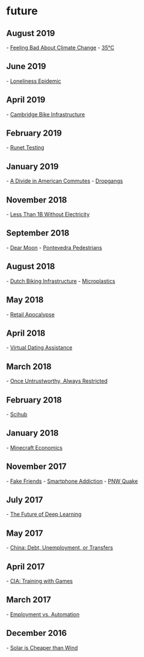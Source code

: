 
= future =

== August 2019 ==
- [[https://sloanreview.mit.edu/article/yes-im-feeling-bad-about-climate-change-lets-discuss/|Feeling Bad About Climate Change]]
- [[https://theconversation.com/heatwave-think-its-hot-in-europe-the-human-body-is-already-close-to-thermal-limits-elsewhere-121003|35°C]]
== June 2019 ==
- [[https://www.city-journal.org/decline-of-family-loneliness-epidemic|Loneliness Epidemic]]
== April 2019 ==
- [[https://www.citylab.com/transportation/2019/04/protected-bike-lanes-traffic-safety-cambridge-bicycle-plan/586876/|Cambridge Bike Infrastructure]]
== February 2019 ==
- [[https://www.zdnet.com/article/russia-to-disconnect-from-the-internet-as-part-of-a-planned-test/|Runet Testing]]
== January 2019 ==
- [[https://www.citylab.com/transportation/2019/01/commuting-to-work-data-car-public-transit-bike/580507/|A Divide in American Commutes]]
- [[https://opaque.link/post/dropgang/|Dropgangs]]
== November 2018 ==
- [[https://www.iea.org/newsroom/news/2018/october/population-without-access-to-electricity-falls-below-1-billion.html|Less Than 1B Without Electricity]]
== September 2018 ==
- [[https://dearmoon.earth/|Dear Moon]]
- [[https://www.theguardian.com/cities/2018/sep/18/paradise-life-spanish-city-banned-cars-pontevedra|Pontevedra Pedestrians]]
== August 2018 ==
- [[https://www.vox.com/science-and-health/2018/8/28/17789510/bike-cycling-netherlands-dutch-infrastructure |Dutch Biking Infrastructure]]
- [[https://www.npr.org/sections/thesalt/2018/08/20/636845604/beer-drinking-water-and-fish-tiny-plastic-is-everywhere |Microplastics]]
== May 2018 ==
- [[https://www.strongtowns.org/journal/2018/4/23/bon-ton-gone|Retail Apocalypse]]
== April 2018 ==
- [[https://qz.com/1247382/online-dating-is-so-awful-that-people-are-paying-virtual-dating-assistants-to-impersonate-them/|Virtual Dating Assistance]]
== March 2018 ==
- [[https://www.reuters.com/article/us-china-credit/china-to-bar-people-with-bad-social-credit-from-planes-trains-idUSKCN1GS10S|Once Untrustworthy, Always Restricted]]
== February 2018 ==
- [[https://www.theverge.com/2018/2/8/16985666/alexandra-elbakyan-sci-hub-open-access-science-papers-lawsuit|Scihub]]
== January 2018 ==
- [[https://www.alicemaz.com/writing/minecraft.html|Minecraft Economics]]
== November 2017 ==
- [[https://www.theatlantic.com/health/archive/2017/11/paying-for-fake-friends-and-family/545060/?single_page=true|Fake Friends]]
- [[https://www.theguardian.com/technology/2017/oct/05/smartphone-addiction-silicon-valley-dystopia|Smartphone Addiction]]
- [[https://www.newyorker.com/magazine/2015/07/20/the-really-big-one|PNW Quake]]
== July 2017 ==
- [[https://blog.keras.io/the-future-of-deep-learning.html|The Future of Deep Learning]]
== May 2017 ==
- [[http://carnegieendowment.org/chinafinancialmarkets/66221|China: Debt, Unemployment, or Transfers]]
== April 2017 ==
- [[https://arstechnica.com/gaming/2017/03/the-cia-uses-board-games-to-train-officers-and-i-got-to-play-them/|CIA: Training with Games]]
== March 2017 ==
- [[http://ideas.ted.com/the-rise-of-the-useless-class/|Employment vs. Automation]]
== December 2016 ==
- [[https://www.bloomberg.com/news/articles/2016-12-15/world-energy-hits-a-turning-point-solar-that-s-cheaper-than-wind|Solar is Cheaper than Wind]]
